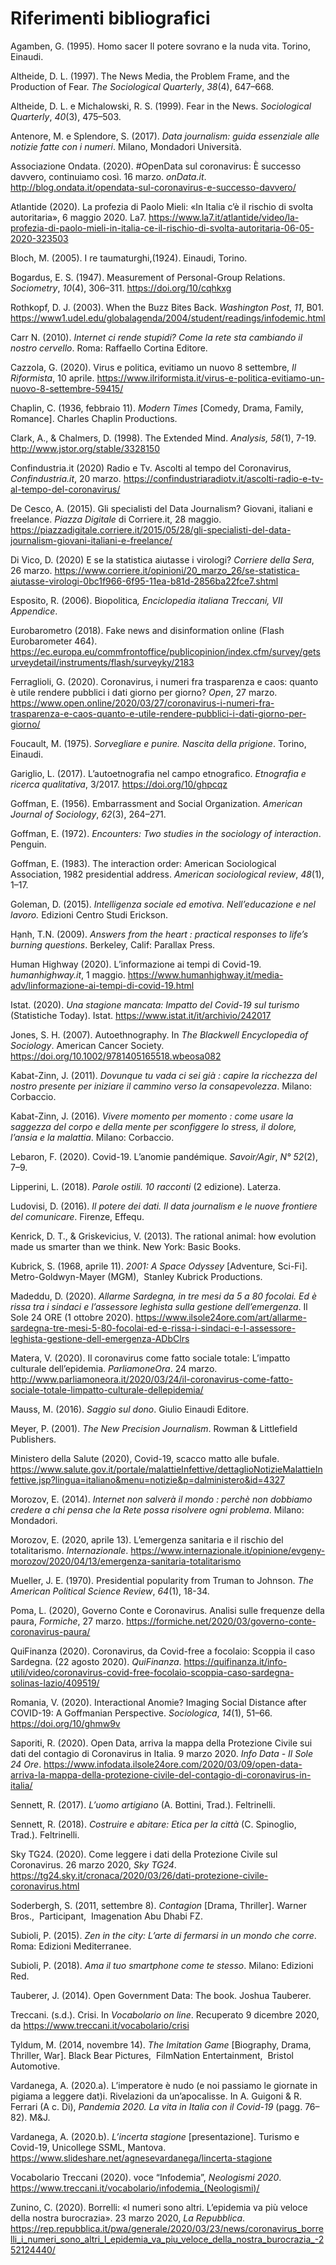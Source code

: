 # Riferimenti bibliografici {.unnumbered}

Agamben, G. (1995). Homo sacer Il potere sovrano e la nuda vita. Torino, Einaudi.

Altheide, D. L. (1997). The News Media, the Problem Frame, and the Production of Fear. *The Sociological Quarterly*, *38*(4), 647--668.

Altheide, D. L. e Michalowski, R. S. (1999). Fear in the News. *Sociological Quarterly*, *40*(3), 475--503.

Antenore, M. e Splendore, S. (2017). *Data journalism: guida essenziale alle notizie fatte con i numeri*. Milano, Mondadori Università.

Associazione Ondata. (2020). \#OpenData sul coronavirus: È successo davvero, continuiamo così. 16 marzo. *onData.it*. <http://blog.ondata.it/opendata-sul-coronavirus-e-successo-davvero/>

Atlantide (2020). La profezia di Paolo Mieli: «In Italia c'è il rischio di svolta autoritaria», 6 maggio 2020. La7. <https://www.la7.it/atlantide/video/la-profezia-di-paolo-mieli-in-italia-ce-il-rischio-di-svolta-autoritaria-06-05-2020-323503>

Bloch, M. (2005). I re taumaturghi,(1924). Einaudi, Torino.

Bogardus, E. S. (1947). Measurement of Personal-Group Relations. *Sociometry*, *10*(4), 306--311. <https://doi.org/10/cqhkxg>

Rothkopf, D. J. (2003). When the Buzz Bites Back. *Washington Post*, *11*, B01. <https://www1.udel.edu/globalagenda/2004/student/readings/infodemic.html>

Carr N. (2010). *Internet ci rende stupidi? Come la rete sta cambiando il nostro cervello*. Roma: Raffaello Cortina Editore.

Cazzola, G. (2020). Virus e politica, evitiamo un nuovo 8 settembre, *Il Riformista*, 10 aprile. <https://www.ilriformista.it/virus-e-politica-evitiamo-un-nuovo-8-settembre-59415/>

Chaplin, C. (1936, febbraio 11). *Modern Times* [Comedy, Drama, Family, Romance]. Charles Chaplin Productions.

Clark, A., & Chalmers, D. (1998). The Extended Mind. *Analysis,* *58*(1), 7-19. <http://www.jstor.org/stable/3328150>

Confindustria.it (2020) Radio e Tv. Ascolti al tempo del Coronavirus, *Confindustria.it*, 20 marzo. <https://confindustriaradiotv.it/ascolti-radio-e-tv-al-tempo-del-coronavirus/>

De Cesco, A. (2015). Gli specialisti del Data Journalism? Giovani, italiani e freelance. *Piazza Digitale* di Corriere.it, 28 maggio. <https://piazzadigitale.corriere.it/2015/05/28/gli-specialisti-del-data-journalism-giovani-italiani-e-freelance/>

Di Vico, D. (2020) E se la statistica aiutasse i virologi? *Corriere della Sera*, 26 marzo. <https://www.corriere.it/opinioni/20_marzo_26/se-statistica-aiutasse-virologi-0bc1f966-6f95-11ea-b81d-2856ba22fce7.shtml>

Esposito, R. (2006). Biopolitica*,* *Enciclopedia italiana Treccani, VII Appendice*.

Eurobarometro (2018). Fake news and disinformation online (Flash Eurobarometer 464). <https://ec.europa.eu/commfrontoffice/publicopinion/index.cfm/survey/getsurveydetail/instruments/flash/surveyky/2183>

Ferraglioli, G. (2020). Coronavirus, i numeri fra trasparenza e caos: quanto è utile rendere pubblici i dati giorno per giorno? *Open*, 27 marzo. <https://www.open.online/2020/03/27/coronavirus-i-numeri-fra-trasparenza-e-caos-quanto-e-utile-rendere-pubblici-i-dati-giorno-per-giorno/>

Foucault, M. (1975). *Sorvegliare e punire. Nascita della prigione*. Torino, Einaudi.

Gariglio, L. (2017). L'autoetnografia nel campo etnografico. *Etnografia e ricerca qualitativa*, 3/2017. <https://doi.org/10/ghpcqz>

Goffman, E. (1956). Embarrassment and Social Organization. *American Journal of Sociology*, *62*(3), 264--271.

Goffman, E. (1972). *Encounters: Two studies in the sociology of interaction*. Penguin.

Goffman, E. (1983). The interaction order: American Sociological Association, 1982 presidential address. *American sociological review*, *48*(1), 1--17.

Goleman, D. (2015). *Intelligenza sociale ed emotiva. Nell'educazione e nel lavoro.* Edizioni Centro Studi Erickson.

Hạnh, T.N. (2009). *Answers from the heart : practical responses to life's burning questions*. Berkeley, Calif: Parallax Press.

Human Highway (2020). L'informazione ai tempi di Covid-19. *humanhighway.it*, 1 maggio. <https://www.humanhighway.it/media-adv/linformazione-ai-tempi-di-covid-19.html>

Istat. (2020). *Una stagione mancata: Impatto del Covid-19 sul turismo* (Statistiche Today). Istat. <https://www.istat.it/it/archivio/242017>

Jones, S. H. (2007). Autoethnography. In *The Blackwell Encyclopedia of Sociology*. American Cancer Society. <https://doi.org/10.1002/9781405165518.wbeosa082>

Kabat-Zinn, J. (2011). *Dovunque tu vada ci sei già : capire la ricchezza del nostro presente per iniziare il cammino verso la consapevolezza*. Milano: Corbaccio.

Kabat-Zinn, J. (2016). *Vivere momento per momento : come usare la saggezza del corpo e della mente per sconfiggere lo stress, il dolore, l'ansia e la malattia*. Milano: Corbaccio.

Lebaron, F. (2020). Covid-19. L'anomie pandémique. *Savoir/Agir*, *N° 52*(2), 7--9.

Lipperini, L. (2018). *Parole ostili. 10 racconti* (2 edizione). Laterza.

Ludovisi, D. (2016). *Il potere dei dati. Il data journalism e le nuove frontiere del comunicare*. Firenze, Effequ.

Kenrick, D. T., & Griskevicius, V. (2013). The rational animal: how evolution made us smarter than we think. New York: Basic Books.

Kubrick, S. (1968, aprile 11). *2001: A Space Odyssey* [Adventure, Sci-Fi]. Metro-Goldwyn-Mayer (MGM),  Stanley Kubrick Productions.

Madeddu, D. (2020). *Allarme Sardegna, in tre mesi da 5 a 80 focolai. Ed è rissa tra i sindaci e l'assessore leghista sulla gestione dell'emergenza*. Il Sole 24 ORE (1 ottobre 2020). <https://www.ilsole24ore.com/art/allarme-sardegna-tre-mesi-5-80-focolai-ed-e-rissa-i-sindaci-e-l-assessore-leghista-gestione-dell-emergenza-ADbClrs>

Matera, V. (2020). Il coronavirus come fatto sociale totale: L'impatto culturale dell'epidemia. *ParliamoneOra*. 24 marzo. <http://www.parliamoneora.it/2020/03/24/il-coronavirus-come-fatto-sociale-totale-limpatto-culturale-dellepidemia/>

Mauss, M. (2016). *Saggio sul dono*. Giulio Einaudi Editore.

Meyer, P. (2001). *The New Precision Journalism*. Rowman & Littlefield Publishers.

Ministero della Salute (2020), Covid-19, scacco matto alle bufale. <https://www.salute.gov.it/portale/malattieInfettive/dettaglioNotizieMalattieInfettive.jsp?lingua=italiano&menu=notizie&p=dalministero&id=4327>

Morozov, E. (2014). *Internet non salverà il mondo : perchè non dobbiamo credere a chi pensa che la Rete possa risolvere ogni problema*. Milano: Mondadori.

Morozov, E. (2020, aprile 13). L'emergenza sanitaria e il rischio del totalitarismo. *Internazionale*. <https://www.internazionale.it/opinione/evgeny-morozov/2020/04/13/emergenza-sanitaria-totalitarismo>

Mueller, J. E. (1970). Presidential popularity from Truman to Johnson. *The American Political Science Review*, *64*(1), 18-34.

Poma, L. (2020), Governo Conte e Coronavirus. Analisi sulle frequenze della paura, *Formiche*, 27 marzo. <https://formiche.net/2020/03/governo-conte-coronavirus-paura/>

QuiFinanza (2020). Coronavirus, da Covid-free a focolaio: Scoppia il caso Sardegna. (22 agosto 2020). *QuiFinanza*. <https://quifinanza.it/info-utili/video/coronavirus-covid-free-focolaio-scoppia-caso-sardegna-solinas-lazio/409519/>

Romania, V. (2020). Interactional Anomie? Imaging Social Distance after COVID-19: A Goffmanian Perspective. *Sociologica*, *14*(1), 51--66. <https://doi.org/10/ghmw9v>

Saporiti, R. (2020). Open Data, arriva la mappa della Protezione Civile sui dati del contagio di Coronavirus in Italia. 9 marzo 2020. *Info Data - Il Sole 24 Ore*. <https://www.infodata.ilsole24ore.com/2020/03/09/open-data-arriva-la-mappa-della-protezione-civile-del-contagio-di-coronavirus-in-italia/>

Sennett, R. (2017). *L'uomo artigiano* (A. Bottini, Trad.). Feltrinelli.

Sennett, R. (2018). *Costruire e abitare: Etica per la città* (C. Spinoglio, Trad.). Feltrinelli.

Sky TG24. (2020). Come leggere i dati della Protezione Civile sul Coronavirus. 26 marzo 2020, *Sky TG24*. <https://tg24.sky.it/cronaca/2020/03/26/dati-protezione-civile-coronavirus.html>

Soderbergh, S. (2011, settembre 8). *Contagion* [Drama, Thriller]. Warner Bros.,  Participant,  Imagenation Abu Dhabi FZ.

Subioli, P. (2015). *Zen in the city: L'arte di fermarsi in un mondo che corre*. Roma: Edizioni Mediterranee.

Subioli, P. (2018). *Ama il tuo smartphone come te stesso*. Milano: Edizioni Red.

Tauberer, J. (2014). Open Government Data: The book. Joshua Tauberer.

Treccani. (s.d.). Crisi. In *Vocabolario on line*. Recuperato 9 dicembre 2020, da <https://www.treccani.it/vocabolario/crisi>

Tyldum, M. (2014, novembre 14). *The Imitation Game* [Biography, Drama, Thriller, War]. Black Bear Pictures,  FilmNation Entertainment,  Bristol Automotive.

Vardanega, A. (2020.a). L'imperatore è nudo (e noi passiamo le giornate in pigiama a leggere dat)i. Rivelazioni da un'apocalisse. In A. Guigoni & R. Ferrari (A c. Di), *Pandemia 2020. La vita in Italia con il Covid-19* (pagg. 76--82). M&J.

Vardanega, A. (2020.b). *L'incerta stagione* [presentazione]. Turismo e Covid-19, Unicollege SSML, Mantova. <https://www.slideshare.net/agnesevardanega/lincerta-stagione>

Vocabolario Treccani (2020). voce "Infodemia", *Neologismi 2020*. [https://www.treccani.it/vocabolario/infodemia\_(Neologismi)/](https://www.treccani.it/vocabolario/infodemia_(Neologismi)/){.uri}

Zunino, C. (2020). Borrelli: «I numeri sono altri. L'epidemia va più veloce della nostra burocrazia». 23 marzo 2020, *La Repubblica*. <https://rep.repubblica.it/pwa/generale/2020/03/23/news/coronavirus_borrelli_i_numeri_sono_altri_l_epidemia_va_piu_veloce_della_nostra_burocrazia_-252124440/>
